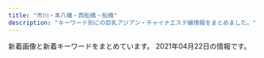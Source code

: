 ```yaml
---
title: "市川・本八幡・西船橋・船橋"
description: "キーワード別にの巨乳アジアン・チャイナエステ嬢情報をまとめました。"
---
```


新着画像と新着キーワードをまとめています。
2021年04月22日の情報です。

<DmmAffiliateIns />
<KeywordTable
  shops={
    [
    {
        "img_links": [
            "http://es-cupid.work/_src/54279149/wechatimg234.jpg",
            "http://es-cupid.work/_src/54101949/slider5_20201209160139125.jpg",
            "http://es-cupid.work/_src/54101954/navinavi_01.png",
            "http://es-cupid.work/_src/55472725/wechatimg43.jpg",
            "http://es-cupid.work/_src/54957838/wechatimg732957181c4fa97f74877efb3924bde9.jpg",
            "http://es-cupid.work/_src/54102203/wechatimg86_20210310150723367.jpg",
            "http://es-cupid.work/_src/54102173/wechatimg87_20210310150723406.jpg",
            "http://es-cupid.work/_src/54279148/wechatimg234.jpg",
            "http://es-cupid.work/_src/55442622/wechatimg1228.jpg",
            "http://es-cupid.work/_src/54101909/_k3_4082.jpg",
            "http://es-cupid.work/_src/54101911/wechatimg198_20190126093224863.jpg",
            "http://es-cupid.work/_src/54101964/slider3_20201209160139119.jpg",
            "http://es-cupid.work/_src/54101968/wechatimg86_20210310150723367.jpg",
            "http://es-cupid.work/_src/54957902/wechatimg732957181c4fa97f74877efb3924bde9.jpg",
            "http://es-cupid.work/_src/55442608/wechatimg1228.jpg",
            "http://es-cupid.work/_src/54102042/baby.png",
            "http://es-cupid.work/_src/55472724/wechatimg43.jpg",
            "http://es-cupid.work/_src/54101963/slider2_20201209160139115.jpg",
            "http://es-cupid.work/_src/54101956/navinavi_02.png",
            "http://es-cupid.work/_src/54101958/cam.jpg",
            "http://es-cupid.work/_src/54101959/cam.jpg",
            "http://es-cupid.work/_src/54102172/wechatimg87_20210310150723406.jpg",
            "http://es-cupid.work/_src/54101965/slider1_20201209160139057.jpg"
        ],
        "url": "http://es-cupid.work/",
        "keywords": {},
        "station": "JR\u897f\u8239\u6a4b\u99c5\u5357\u53e3",
        "name": "\u304a\u5e30\u308ababy"
    },
    {
        "url": "http://stylelife.work/",
        "station": "JR\u897f\u8239\u6a4b\u99c5\u5317\u53e3",
        "name": "\u3055\u304f\u3089",
        "img_links": [
            "http://stylelife.work/Uploads/user/5ebf50cc42240.jpg",
            "http://stylelife.work/Public/Wap/picture/m-tel.png",
            "http://stylelife.work/ueditor/php/upload/image/20180712/1531374173659035.png",
            "http://stylelife.work/Uploads/user/60374c0661343.jpg",
            "http://stylelife.work/Uploads/user/6074fcd675258.jpg",
            "http://stylelife.work/Uploads/user/5ebfa12d5429d.jpg",
            "http://stylelife.work/Uploads/user/5de74b9acbf92.jpg",
            "http://stylelife.work/Uploads/user/5e79901ca108f.jpg",
            "http://stylelife.work/Uploads/user/5de74b74a4faa.jpg",
            "http://stylelife.work/Uploads/user/60374b6e9f505.jpg",
            "http://stylelife.work/Public/Wap/picture/staff-pc.png",
            "http://stylelife.work/Uploads/user/5e1d3400053fa.jpg",
            "http://stylelife.work/Uploads/user/5ebf4ff2905f1.jpg",
            "http://stylelife.work/Uploads/user/5deb614369ccd.jpg",
            "http://stylelife.work/Public/Wap/picture/m-foot.png",
            "http://stylelife.work/Uploads/user/5e1d330613089.jpg",
            "http://stylelife.work/Uploads/user/5e4101be77e18.jpg",
            "http://stylelife.work/Uploads/user/6074fc8ca00cd.jpg",
            "http://stylelife.work/Public/Wap/picture/sp-staff-list.png",
            "http://stylelife.work/ueditor/php/upload/image/20180712/1531373827278035.png",
            "http://stylelife.work/Uploads/user/5dfc857c95e57.jpg",
            "http://stylelife.work/Public/Wap/picture/sp-line.png",
            "http://stylelife.work/Uploads/user/5de74b09394d7.jpg",
            "http://stylelife.work/Uploads/user/6074fd15194a0.jpg",
            "http://stylelife.work/Uploads/user/5f3cd192667f4.jpg",
            "http://stylelife.work/ueditor/php/upload/image/20180712/1531367078235696.png",
            "http://stylelife.work/Uploads/user/60374ca1c2ba1.jpg",
            "http://stylelife.work/Uploads/user/5eb35a13a1df3.jpg",
            "http://stylelife.work/Uploads/user/6074fcb772404.jpg",
            "http://stylelife.work/Uploads/user/5e68a1524c2d2.jpg",
            "http://stylelife.work/Uploads/user/60374cd308bf7.jpg",
            "http://stylelife.work/Uploads/user/5ef9a9fd8cd20.jpg"
        ],
        "keywords": {
            "\u80f8": 1,
            "F": 1,
            "D": 2
        }
    },
    {
        "keywords": {
            "85": 2,
            "86": 4,
            "87": 6,
            "C": 19,
            "D": 6
        },
        "img_links": [
            "http://www.rainbow-relax.xyz/img/ttl_news.png",
            "http://www.rainbow-relax.xyz/files/005.jpg",
            "http://www.rainbow-relax.xyz/files/006-02.jpg",
            "http://www.rainbow-relax.xyz/img/btn_side_mobile.jpg",
            "http://www.rainbow-relax.xyz/files/002-02.jpg",
            "http://www.rainbow-relax.xyz/img/ttl_info.png",
            "http://www.rainbow-relax.xyz/img/pickup.jpg",
            "http://www.rainbow-relax.xyz/files/001.jpg",
            "http://www.rainbow-relax.xyz/files/003.jpg",
            "http://www.rainbow-relax.xyz/files/006.jpg",
            "http://www.rainbow-relax.xyz/files/005-02.jpg",
            "http://www.rainbow-relax.xyz/files/001-02.jpg",
            "http://www.rainbow-relax.xyz/files/002.jpg",
            "http://www.rainbow-relax.xyz/img/tel.png",
            "http://www.rainbow-relax.xyz/images/slider/1.jpg",
            "http://www.rainbow-relax.xyz/images/slider/3.jpg",
            "http://www.rainbow-relax.xyz/images/slider/2.jpg",
            "http://www.rainbow-relax.xyz/files/004.jpg",
            "http://www.rainbow-relax.xyz/img/goback.jpg",
            "http://www.rainbow-relax.xyz/files/003-02.jpg",
            "http://www.rainbow-relax.xyz/files/004-02.jpg"
        ],
        "url": "http://www.rainbow-relax.xyz/",
        "name": "Rainbow\uff5e\u30ec\u30a4\u30f3\u30dc\u30fc\uff5e",
        "station": "JR\u8239\u6a4b\u99c5\u5317\u53e3"
    },
    {
        "station": "JR\u8239\u6a4b\u99c5\u5317\u53e3",
        "keywords": {
            "C": 1,
            "E": 1,
            "88": 3,
            "87": 1,
            "D": 4,
            "90": 1,
            "86": 1
        },
        "img_links": [
            "http://pinklady-esthe.net/img/top.jpg",
            "http://pinklady-esthe.net/img/no.png",
            "http://pinklady-esthe.net/img/stt3.jpg",
            "http://pinklady-esthe.net/img/t6.jpg",
            "http://pinklady-esthe.net/img/r1.jpg",
            "http://pinklady-esthe.net/img/sm.jpg",
            "http://pinklady-esthe.net/img/t1.jpg",
            "http://pinklady-esthe.net/img/t3.jpg",
            "http://pinklady-esthe.net/img/st6.jpg",
            "http://pinklady-esthe.net/img/st3.jpg",
            "http://pinklady-esthe.net/img/st1.jpg",
            "http://pinklady-esthe.net/img/st2.jpg",
            "http://pinklady-esthe.net/img/st5.jpg",
            "http://pinklady-esthe.net/img/st4.jpg",
            "http://pinklady-esthe.net/img/f1.jpg",
            "http://pinklady-esthe.net/img/r3.jpg",
            "http://pinklady-esthe.net/img/t4.jpg",
            "http://pinklady-esthe.net/img/noo.png",
            "http://pinklady-esthe.net/img/stt1.jpg",
            "http://pinklady-esthe.net/img/r4.jpg",
            "http://pinklady-esthe.net/img/t2.jpg",
            "http://pinklady-esthe.net/img/t5.jpg",
            "http://pinklady-esthe.net/img/r2.jpg"
        ],
        "name": "V\u611bP",
        "url": "http://pinklady-esthe.net/"
    },
    {
        "url": "https://crea.iest.info/",
        "keywords": {
            "E": 7,
            "87": 7,
            "88": 14,
            "D": 14,
            "F": 14,
            "83": 7,
            "C": 20,
            "85": 7,
            "86": 7
        },
        "img_links": [
            "https://crea.iest.info/photos/sites/47/2021/03/2021032501541398.jpg",
            "https://crea.iest.info/photos/sites/47/2021/03/2021032501542567.jpg",
            "https://crea.iest.info/images/tit-pick.png",
            "https://crea.iest.info/images/tite-staff.png",
            "https://crea.iest.info/images/mobile.png",
            "https://crea.iest.info/photos/sites/47/2021/03/2021032501542221.jpg",
            "https://crea.iest.info/images/top.png",
            "https://crea.iest.info/images/tit-new.png",
            "https://crea.iest.info/photos/sites/47/2021/03/2021032501541522.jpg",
            "https://crea.iest.info/images/tit-gat.png",
            "https://crea.iest.info/photos/sites/47/2021/03/2021032501541775.jpg",
            "https://crea.iest.info/images/tit-infor.png",
            "https://crea.iest.info/images/line.png",
            "https://crea.iest.info/photos/sites/47/2021/03/2021032501542035.jpg",
            "https://crea.iest.info/images/infor.png"
        ],
        "station": "\u897f\u8239\u6a4b\u99c5",
        "name": "CREA\uff5e\u30af\u30ec\u30a2\uff5e"
    },
    {
        "keywords": {},
        "img_links": [
            "http://yelaixang.sweet-relaxation.com/img/cast/miya-02.jpg",
            "http://yelaixang.sweet-relaxation.com/img/slick/sl-6.jpg",
            "http://yelaixang.sweet-relaxation.com/img/interior/uc.jpg",
            "http://yelaixang.sweet-relaxation.com/img/cast/nina-01.jpg",
            "http://yelaixang.sweet-relaxation.com/img/cast/miya-01.jpg",
            "http://yelaixang.sweet-relaxation.com/img/cast/nina-02.jpg",
            "http://yelaixang.sweet-relaxation.com/img/slick/sl-3.jpg",
            "http://yelaixang.sweet-relaxation.com/img/cast/key-02.jpg",
            "http://yelaixang.sweet-relaxation.com/img/slick/sl-4.jpg",
            "http://yelaixang.sweet-relaxation.com/img/slick/sl-5.jpg",
            "http://yelaixang.sweet-relaxation.com/img/cast/miya-03.jpg",
            "http://yelaixang.sweet-relaxation.com/img/cast/nana-01.jpg",
            "http://yelaixang.sweet-relaxation.com/img/slick/sl-7.jpg",
            "http://yelaixang.sweet-relaxation.com/img/slick/sl-2.jpg",
            "http://yelaixang.sweet-relaxation.com/img/cast/key-03.jpg",
            "http://yelaixang.sweet-relaxation.com/img/slick/sl-1.jpg",
            "http://yelaixang.sweet-relaxation.com/img/cast/nina-03.jpg",
            "http://yelaixang.sweet-relaxation.com/img/cast/key-01.jpg",
            "http://yelaixang.sweet-relaxation.com/img/cast/nana-02.jpg",
            "http://yelaixang.sweet-relaxation.com/img/cast/nana-03.jpg"
        ],
        "name": "\u591c\u6765\u9999\uff5eYe Lai Xang\uff5e",
        "station": "JR\u672c\u516b\u5e61\u99c5\u5357\u53e3",
        "url": "http://yelaixang.sweet-relaxation.com/"
    },
    {
        "img_links": [],
        "keywords": {},
        "name": "COCO",
        "url": "https://co.aoaoeo.com/",
        "station": "\u8239\u6a4b\u99c5\u5317\u53e3"
    },
    {
        "img_links": [
            "http://t-rakuen.work/images/head.jpg",
            "http://t-rakuen.work/staff/koko.jpg",
            "http://t-rakuen.work/staff/mika.jpg",
            "http://t-rakuen.work/staff/natumi.jpg",
            "http://t-rakuen.work/staff/rika.jpg",
            "http://t-rakuen.work/images/news.png",
            "http://t-rakuen.work/staff/hana.jpg",
            "http://t-rakuen.work/images/interior_t.jpg",
            "http://t-rakuen.work/images/sys3.jpg",
            "http://t-rakuen.work/img/koko1.jpg",
            "http://t-rakuen.work/img/rina1.jpg",
            "http://t-rakuen.work/images/news_t.jpg",
            "http://t-rakuen.work/images/staff_t.jpg",
            "http://t-rakuen.work/images/b1.jpg",
            "http://t-rakuen.work/images/int2.png",
            "http://t-rakuen.work/images/sys4.jpg",
            "http://t-rakuen.work/images/int1.png",
            "http://t-rakuen.work/images/rec2.jpg",
            "http://t-rakuen.work/img/rika1.jpg",
            "http://t-rakuen.work/img/natumi1.jpg",
            "http://t-rakuen.work/images/sys2.jpg",
            "http://t-rakuen.work/images/rec1.jpg",
            "http://t-rakuen.work/img/hana1.jpg",
            "http://t-rakuen.work/images/b2.jpg",
            "http://t-rakuen.work/staff/rina.jpg",
            "http://t-rakuen.work/img/mika1.jpg"
        ],
        "url": "http://t-rakuen.work/",
        "station": "JR\u897f\u8239\u6a4b\u99c5\u5357\u53e3",
        "name": "\u53f0\u5317\u697d\u5712",
        "keywords": {}
    },
    {
        "img_links": [],
        "url": "http://sminfvnda.xyz/",
        "station": "\u4eac\u6210\u8239\u6a4b\u99c5",
        "keywords": {},
        "name": "\u8309\u8389\u82b1"
    },
    {
        "keywords": {
            "86": 2,
            "87": 4,
            "D": 6
        },
        "station": "JR\u897f\u8239\u6a4b\u99c5\u5357\u53e3",
        "url": "http://www.nekomusume.relax-hp.com/",
        "img_links": [
            "http://www.nekomusume.relax-hp.com/img/nav-005.png",
            "http://www.nekomusume.relax-hp.com/img/tel.png",
            "http://www.nekomusume.relax-hp.com/img/nav-001.png",
            "http://www.nekomusume.relax-hp.com/files/006.jpg",
            "http://www.nekomusume.relax-hp.com/img/top01.png",
            "http://www.nekomusume.relax-hp.com/img/nav-006.png",
            "http://www.nekomusume.relax-hp.com/files/011.jpg",
            "http://www.nekomusume.relax-hp.com/img/stt.jpg",
            "http://www.nekomusume.relax-hp.com/files/009.jpg",
            "http://www.nekomusume.relax-hp.com/files/001.jpg",
            "http://www.nekomusume.relax-hp.com/img/stb.jpg",
            "http://www.nekomusume.relax-hp.com/img/nav-003.png",
            "http://www.nekomusume.relax-hp.com/img/nav-004.png",
            "http://www.nekomusume.relax-hp.com/files/008.jpg",
            "http://www.nekomusume.relax-hp.com/files/007.jpg",
            "http://www.nekomusume.relax-hp.com/img/nav-002.png"
        ],
        "name": "\u732b\u5a18"
    },
    {
        "name": "\u30b7\u30e3\u30f3\u30d0\u30e9",
        "url": "http://shamballa.est888.com/",
        "station": "JR\u8239\u6a4b\u99c5\u5317\u53e3",
        "img_links": [
            "http://shamballa.est888.com/css/staff/naiyo02.jpg",
            "http://shamballa.est888.com/css/nav/nav-002.png",
            "http://shamballa.est888.com/css/nav/nav-006.png",
            "http://shamballa.est888.com/css/top04-left.jpg",
            "http://shamballa.est888.com/css/top04-right.jpg",
            "http://shamballa.est888.com/css/top01.jpg",
            "http://shamballa.est888.com/css/staff/staff-02-a.jpg",
            "http://shamballa.est888.com/css/staff/staff-01-a.jpg",
            "http://shamballa.est888.com/css/staff/staff-03-a.jpg",
            "http://shamballa.est888.com/css/c-001.jpg",
            "http://shamballa.est888.com/css/nav/nav-005.png",
            "http://shamballa.est888.com/css/nav/nav-004.png",
            "http://shamballa.est888.com/css/tel.png",
            "http://shamballa.est888.com/css/nav/nav-001.png",
            "http://shamballa.est888.com/css/staff/naiyo01.jpg",
            "http://shamballa.est888.com/css/top03.jpg",
            "http://shamballa.est888.com/css/recurit.jpg",
            "http://shamballa.est888.com/css/nav/nav-003.png"
        ],
        "keywords": {
            "C": 1,
            "D": 1
        }
    },
    {
        "keywords": {
            "C": 16
        },
        "name": "NEW \u82b1\u30ce\u97f3",
        "url": "http://hanaoto.pw/",
        "img_links": [
            "http://hanaoto.pw/images/la.jpg",
            "http://hanaoto.pw/images/tel.png",
            "http://hanaoto.pw/images/flash.jpg",
            "http://hanaoto.pw/images/hh1.jpg",
            "http://hanaoto.pw/images/sptel.png",
            "http://hanaoto.pw/images/mobile.png",
            "http://hanaoto.pw/images/maga1.jpg",
            "http://hanaoto.pw/images/g2.jpg",
            "http://hanaoto.pw/images/nana1.jpg",
            "http://hanaoto.pw/images/flash4.jpg",
            "http://hanaoto.pw/images/maga.jpg",
            "http://hanaoto.pw/images/g6.jpg",
            "http://hanaoto.pw/images/am1.jpg",
            "http://hanaoto.pw/images/ami1.jpg",
            "http://hanaoto.pw/images/flash3.jpg",
            "http://hanaoto.pw/images/flash5.jpg",
            "http://hanaoto.pw/images/a02.jpg",
            "http://hanaoto.pw/images/aa1.jpg"
        ],
        "station": "JR\u897f\u8239\u6a4b\u99c5\u5357\u53e3"
    },
    {
        "keywords": {
            "D": 3,
            "92": 4,
            "91": 1,
            "90": 2,
            "89": 1,
            "E": 4,
            "F": 1,
            "88": 1
        },
        "img_links": [
            "http://happy.relaxnabi.com/css/nav/nav-002.png",
            "http://happy.relaxnabi.com/css/staff/staff-05.jpg",
            "http://happy.relaxnabi.com/css/top0001.png",
            "http://happy.relaxnabi.com/css/staff/staff-002-a.jpg",
            "http://happy.relaxnabi.com/css/staff/staff0017-a.jpg",
            "http://happy.relaxnabi.com/css/top-003.png",
            "http://happy.relaxnabi.com/css/staff/staff000008.jpg",
            "http://happy.relaxnabi.com/css/nav/nav-005.png",
            "http://happy.relaxnabi.com/css/nav/nav-001.png",
            "http://happy.relaxnabi.com/css/staff/staff-04.jpg",
            "http://happy.relaxnabi.com/css/nav/nav-003.png",
            "http://happy.relaxnabi.com/css/staff/staff-03-a.jpg",
            "http://happy.relaxnabi.com/css/staff/staff-04-a.jpg",
            "http://happy.relaxnabi.com/css/staff/staff-007-a.jpg",
            "http://happy.relaxnabi.com/css/staff/staff000008-a.jpg",
            "http://happy.relaxnabi.com/css/nav/nav-004.png",
            "http://happy.relaxnabi.com/css/staff/staff-002.jpg",
            "http://happy.relaxnabi.com/css/staff/staff-10-a.jpg",
            "http://happy.relaxnabi.com/css/staff/staff0001.jpg",
            "http://happy.relaxnabi.com/css/staff/staff-03.jpg",
            "http://happy.relaxnabi.com/css/tel01.png",
            "http://happy.relaxnabi.com/css/nav/nav-006.png",
            "http://happy.relaxnabi.com/css/staff/staff-05-a.jpg",
            "http://happy.relaxnabi.com/css/staff/staff0001-a.jpg",
            "http://happy.relaxnabi.com/css/staff/staff0017.jpg",
            "http://happy.relaxnabi.com/css/staff/staff-007.jpg",
            "http://happy.relaxnabi.com/css/staff/staff-10.jpg"
        ],
        "station": "JR\u8239\u6a4b\u99c5\u5317\u53e3",
        "name": "\u30de\u30fc\u30e1\u30a4\u30c9",
        "url": "http://happy.relaxnabi.com/"
    },
    {
        "name": "\u6975\u4e0a\u7f8e\u4eba",
        "img_links": [
            "http://www.gokujobijin.iesjp.com/files/006-02.jpg",
            "http://www.gokujobijin.iesjp.com/images/nav-004.png",
            "http://www.gokujobijin.iesjp.com/images/top003.png",
            "http://www.gokujobijin.iesjp.com/images/osusume01.png",
            "http://www.gokujobijin.iesjp.com/images/nav-006.png",
            "http://www.gokujobijin.iesjp.com/files/005-02.jpg",
            "http://www.gokujobijin.iesjp.com/files/002.jpg",
            "http://www.gokujobijin.iesjp.com/images/nav-005.png",
            "http://www.gokujobijin.iesjp.com/files/001.jpg",
            "http://www.gokujobijin.iesjp.com/images/tel.png",
            "http://www.gokujobijin.iesjp.com/images/top01.png",
            "http://www.gokujobijin.iesjp.com/images/s1.jpg",
            "http://www.gokujobijin.iesjp.com/files/004.jpg",
            "http://www.gokujobijin.iesjp.com/files/007.jpg",
            "http://www.gokujobijin.iesjp.com/images/nav-003.png",
            "http://www.gokujobijin.iesjp.com/images/nav-001.png",
            "http://www.gokujobijin.iesjp.com/files/002-02.jpg",
            "http://www.gokujobijin.iesjp.com/files/005.jpg",
            "http://www.gokujobijin.iesjp.com/images/nav-002.png",
            "http://www.gokujobijin.iesjp.com/files/001-02.jpg",
            "http://www.gokujobijin.iesjp.com/files/007-02.jpg",
            "http://www.gokujobijin.iesjp.com/images/top02-left.png",
            "http://www.gokujobijin.iesjp.com/files/004-02.jpg",
            "http://www.gokujobijin.iesjp.com/files/006.jpg"
        ],
        "station": "JR\u8239\u6a4b\u99c5\u5317\u53e3",
        "url": "http://www.gokujobijin.iesjp.com/",
        "keywords": {
            "87": 5,
            "D": 6,
            "86": 1
        }
    },
    {
        "station": "JR\u672c\u516b\u5e61\u99c5\u5317\u53e3",
        "keywords": {
            "87": 5,
            "C": 1,
            "D": 6,
            "86": 2
        },
        "img_links": [
            "http://www.club.relaxjp.info/files/009-02.jpg",
            "http://www.club.relaxjp.info/images/b1.jpg",
            "http://www.club.relaxjp.info/images/ta.jpg",
            "http://www.club.relaxjp.info/files/006-02.jpg",
            "http://www.club.relaxjp.info/images/sys2.png",
            "http://www.club.relaxjp.info/images/int1.png",
            "http://www.club.relaxjp.info/images/sys3.png",
            "http://www.club.relaxjp.info/files/007-02.jpg",
            "http://www.club.relaxjp.info/images/head.jpg",
            "http://www.club.relaxjp.info/files/013.jpg",
            "http://www.club.relaxjp.info/files/007.jpg",
            "http://www.club.relaxjp.info/files/014-02.jpg",
            "http://www.club.relaxjp.info/files/004.jpg",
            "http://www.club.relaxjp.info/files/015.jpg",
            "http://www.club.relaxjp.info/files/013-02.jpg",
            "http://www.club.relaxjp.info/images/link_t.png",
            "http://www.club.relaxjp.info/images/sys1.png",
            "http://www.club.relaxjp.info/files/004-02.jpg",
            "http://www.club.relaxjp.info/images/int2.png",
            "http://www.club.relaxjp.info/files/009.jpg",
            "http://www.club.relaxjp.info/images/rec1.png",
            "http://www.club.relaxjp.info/images/line.png",
            "http://www.club.relaxjp.info/files/015-02.jpg",
            "http://www.club.relaxjp.info/files/014.jpg",
            "http://www.club.relaxjp.info/images/b2.jpg",
            "http://www.club.relaxjp.info/images/interior_t.png",
            "http://www.club.relaxjp.info/images/mobile.jpg",
            "http://www.club.relaxjp.info/images/staff_t.png",
            "http://www.club.relaxjp.info/images/rec2.png",
            "http://www.club.relaxjp.info/files/006.jpg"
        ],
        "url": "http://www.club.relaxjp.info/",
        "name": "\u30d5\u30a7\u30a2\u30ea\u30fc"
    },
    {
        "url": "http://est-healing.com/",
        "img_links": [
            "http://est-healing.com/media/sites/7/elementor/thumbs/5-p62wagyi9lafunaa6klw49nusrruohswxug0hemh7k.jpg",
            "http://est-healing.com/media/sites/7/elementor/thumbs/3-p62w8yfua46jrjhmmkm3pd6ffs6f3gto67u5bn6jeg.jpg",
            "http://est-healing.com/media/sites/7/elementor/thumbs/1-p62w7jok1292cljcuyo8ypzjcz4ljt85z8lxep9sqg.jpg",
            "http://est-healing.com/media/sites/7/2021/01/flash2-1.jpg",
            "http://est-healing.com/media/sites/7/2021/01/top-1.jpg",
            "http://est-healing.com/media/sites/7/elementor/thumbs/2-p62w868ol33y38ml78famkalm81eojpq2c9kxcccl4.jpg",
            "http://est-healing.com/media/sites/7/elementor/thumbs/5-p62wagyhai96gxafs86gpzf5w4pphwu3ppob5oxpdk.jpg",
            "http://est-healing.com/media/sites/7/elementor/thumbs/2-p62w868pk657gymflkuq0ujaiv3jv4ojah1a9214f4.jpg",
            "http://est-healing.com/media/sites/7/elementor/thumbs/4-p62w9rku5zafrgbawf7jcntpuq6sq31cm82777zc1k.jpg",
            "http://est-healing.com/media/sites/7/elementor/thumbs/1-4-p1cir3b8x2mtzwbn6v8zjqoub98mlatb2sftn9xcio.jpg",
            "http://est-healing.com/media/sites/7/elementor/thumbs/2-3-p1cirfj5dx3k6ttw7ij4y5lu19kedd5tggx4vvf89s.jpg",
            "http://est-healing.com/media/sites/7/elementor/thumbs/3-p62w8yfv977t59hh0x1j3nf4cf8ka1shecluncvb8g.jpg",
            "http://est-healing.com/media/sites/7/elementor/thumbs/4-p62w9rkv52bp56b5armyqy2erd8xwo05uctwixo3vk.jpg",
            "http://est-healing.com/media/sites/7/elementor/thumbs/1-p62w7jol05abqbj79b3od0889m6qqe6z7ddmqeykkg.jpg",
            "http://est-healing.com/media/sites/7/2021/01/flash.jpg",
            "http://est-healing.com/media/sites/7/2021/01/r2-1.jpg",
            "http://est-healing.com/media/sites/7/2021/01/r1-1.jpg",
            "http://est-healing.com/media/sites/7/elementor/thumbs/3-1-p1cirrr1urkadrc585tackitr9w65fibu5eg4gx40w.jpg"
        ],
        "keywords": {},
        "name": "\u5236\u670d\u306e\u8a98\u60d1",
        "station": "JR\u672c\u516b\u5e61\u99c5\u5317\u53e3"
    },
    {
        "keywords": {
            "C": 32,
            "D": 164,
            "F": 40,
            "86": 42,
            "G": 40,
            "88": 40,
            "90": 2,
            "85": 78,
            "87": 40,
            "E": 6,
            "83": 40
        },
        "img_links": [
            "https://miyabi.jpn.vin/photos/sites/21/2021/02/2021022309071786.jpg",
            "https://miyabi.jpn.vin/photos/sites/21/2021/01/202101260800351.jpg",
            "https://miyabi.jpn.vin/photos/sites/21/2021/02/2021020102295578.jpg",
            "https://miyabi.jpn.vin/images/side_line.jpg",
            "https://miyabi.jpn.vin/images/top.png",
            "https://miyabi.jpn.vin/images/btn_side07.png",
            "https://miyabi.jpn.vin/images/btn_side06.png",
            "https://miyabi.jpn.vin/photos/sites/21/2021/01/2021012608003796.jpg",
            "https://miyabi.jpn.vin/photos/sites/21/2021/02/2021022407013072.jpg",
            "https://miyabi.jpn.vin/photos/sites/21/2021/02/2021022309071886.jpg",
            "https://miyabi.jpn.vin/images/sp_top.png",
            "https://miyabi.jpn.vin/photos/sites/21/2021/01/2021012608004010.jpg",
            "https://miyabi.jpn.vin/images/btn_side05.png",
            "https://miyabi.jpn.vin/images/top_slider03.jpg",
            "https://miyabi.jpn.vin/images/btn_side04.png",
            "https://miyabi.jpn.vin/images/btn_side02.png",
            "https://miyabi.jpn.vin/photos/sites/21/2021/03/2021030803542569.jpg",
            "https://miyabi.jpn.vin/photos/sites/21/2021/01/2021012608003883.jpg",
            "https://miyabi.jpn.vin/images/btn_side01.png",
            "https://miyabi.jpn.vin/photos/sites/21/2021/03/2021030704352988.jpg",
            "https://miyabi.jpn.vin/images/btn_side03.png",
            "https://miyabi.jpn.vin/photos/sites/21/2021/03/2021032404492465.jpg",
            "https://miyabi.jpn.vin/photos/sites/21/2021/01/2021012608003647.jpg",
            "https://miyabi.jpn.vin/photos/sites/21/2021/03/2021031206521676.jpg"
        ],
        "url": "https://miyabi.jpn.vin",
        "name": "\u96c5\u7f8e\uff5eMIYABI",
        "station": "JR\u897f\u8239\u6a4b\u99c5"
    },
    {
        "url": "http://aroma-esthe.info/",
        "img_links": [
            "http://aroma-esthe.info/images/r1.jpg",
            "http://aroma-esthe.info/images/slider-img003.jpg",
            "http://aroma-esthe.info/images/m1.jpg",
            "http://aroma-esthe.info/images/m4.jpg",
            "http://aroma-esthe.info/images/b-tel.png",
            "http://aroma-esthe.info/images/r2.jpg",
            "http://aroma-esthe.info/images/r4.jpg",
            "http://aroma-esthe.info/images/tit-sub2.jpg",
            "http://aroma-esthe.info/images/b-online.png",
            "http://aroma-esthe.info/images/tit-sub4.jpg",
            "http://aroma-esthe.info/images/tit-sub6.jpg",
            "http://aroma-esthe.info/images/slider-img001.jpg",
            "http://aroma-esthe.info/images/qr.jpg",
            "http://aroma-esthe.info/images/cg05.jpg",
            "http://aroma-esthe.info/images/cg03.jpg",
            "http://aroma-esthe.info/images/tit-sub1.jpg",
            "http://aroma-esthe.info/images/slider-img002.jpg",
            "http://aroma-esthe.info/images/cg01.jpg",
            "http://aroma-esthe.info/images/r3.jpg",
            "http://aroma-esthe.info/link/menlog.jpg",
            "http://aroma-esthe.info/images/cg02.jpg",
            "http://aroma-esthe.info/images/kan.jpg",
            "http://aroma-esthe.info/images/m3.jpg",
            "http://aroma-esthe.info/images/tit-sub3.jpg",
            "http://aroma-esthe.info/images/tit-sub5.jpg",
            "http://aroma-esthe.info/images/m2.jpg"
        ],
        "name": "Happy Bell",
        "keywords": {
            "D": 6,
            "86": 8
        },
        "station": "\u4eac\u6210\u516b\u5e61\u99c5\u5317\u53e3"
    },
    {
        "url": "http://www.sexy.relaxjp.info/",
        "img_links": [
            "http://www.sexy.relaxjp.info/files/036.jpg",
            "http://www.sexy.relaxjp.info/files/036-03.jpg",
            "http://www.sexy.relaxjp.info/images/m-top003.jpg",
            "http://www.sexy.relaxjp.info/files/035.jpg",
            "http://www.sexy.relaxjp.info/files/023.jpg",
            "http://www.sexy.relaxjp.info/files/037.jpg",
            "http://www.sexy.relaxjp.info/files/023-03.jpg",
            "http://www.sexy.relaxjp.info/files/002.jpg",
            "http://www.sexy.relaxjp.info/images/m-top009.jpg",
            "http://www.sexy.relaxjp.info/images/call.png",
            "http://www.sexy.relaxjp.info/files/030.jpg",
            "http://www.sexy.relaxjp.info/files/011-03.jpg",
            "http://www.sexy.relaxjp.info/files/024.jpg",
            "http://www.sexy.relaxjp.info/images/m-head01.jpg",
            "http://www.sexy.relaxjp.info/files/033-02.jpg",
            "http://www.sexy.relaxjp.info/files/034-03.jpg",
            "http://www.sexy.relaxjp.info/files/011-02.jpg",
            "http://www.sexy.relaxjp.info/files/036-02.jpg",
            "http://www.sexy.relaxjp.info/files/030-03.jpg",
            "http://www.sexy.relaxjp.info/images/m-top010.jpg",
            "http://www.sexy.relaxjp.info/files/002-02.jpg",
            "http://www.sexy.relaxjp.info/files/037-02.jpg",
            "http://www.sexy.relaxjp.info/files/037-03.jpg",
            "http://www.sexy.relaxjp.info/files/011.jpg",
            "http://www.sexy.relaxjp.info/files/030-02.jpg",
            "http://www.sexy.relaxjp.info/files/023-02.jpg",
            "http://www.sexy.relaxjp.info/files/034.jpg",
            "http://www.sexy.relaxjp.info/files/033.jpg",
            "http://www.sexy.relaxjp.info/files/002-03.jpg",
            "http://www.sexy.relaxjp.info/files/024-02.jpg",
            "http://www.sexy.relaxjp.info/files/033-03.jpg",
            "http://www.sexy.relaxjp.info/files/003.jpg",
            "http://www.sexy.relaxjp.info/files/003-03.jpg",
            "http://www.sexy.relaxjp.info/files/003-02.jpg",
            "http://www.sexy.relaxjp.info/files/035-03.jpg",
            "http://www.sexy.relaxjp.info/images/foot01.jpg",
            "http://www.sexy.relaxjp.info/files/035-02.jpg",
            "http://www.sexy.relaxjp.info/images/m-top004.jpg",
            "http://www.sexy.relaxjp.info/files/024-03.jpg",
            "http://www.sexy.relaxjp.info/files/034-02.jpg"
        ],
        "name": "Sexy Love \uff5e\u30bb\u30af\u30b7\u30fc\u30e9\u30d6\uff5e",
        "station": "JR\u8239\u6a4b\u99c5\u5317\u53e3",
        "keywords": {
            "86": 6,
            "87": 14,
            "C": 4,
            "89": 2,
            "E": 2,
            "\u30bb\u30af\u30b7\u30fc": 36,
            "D": 16
        }
    },
    {
        "keywords": {
            "D": 2,
            "85": 2,
            "E": 2
        },
        "name": "Royal \uff5e\u30ed\u30fc\u30e4\u30eb\uff5e",
        "url": "http://royal.rankuens.com/",
        "station": "JR\u897f\u8239\u6a4b\u99c5\u5357\u53e3",
        "img_links": [
            "http://royal.rankuens.com/css/nav/nav-006.jpg",
            "http://royal.rankuens.com/css/staff/staff01-a.jpg",
            "http://royal.rankuens.com/css/staff/staff02-a.jpg",
            "http://royal.rankuens.com/css/staff/staff02.jpg",
            "http://royal.rankuens.com/css/nav/nav-005.jpg",
            "http://royal.rankuens.com/css/m-top03.jpg",
            "http://royal.rankuens.com/css/m-head01.jpg",
            "http://royal.rankuens.com/css/m-top02.jpg",
            "http://royal.rankuens.com/css/001.jpg",
            "http://royal.rankuens.com/css/staff/staff03-a.jpg",
            "http://royal.rankuens.com/css/staff/staff04-a.jpg",
            "http://royal.rankuens.com/css/m-top05.jpg",
            "http://royal.rankuens.com/css/nav/nav-003.jpg",
            "http://royal.rankuens.com/css/nav/nav-002.jpg",
            "http://royal.rankuens.com/css/nav/nav-001.jpg",
            "http://royal.rankuens.com/css/nav/nav-004.jpg",
            "http://royal.rankuens.com/css/staff/staff04.jpg",
            "http://royal.rankuens.com/css/staff/staff01.jpg",
            "http://royal.rankuens.com/images/call.png",
            "http://royal.rankuens.com/css/m-top04.jpg",
            "http://royal.rankuens.com/css/staff/staff03.jpg"
        ]
    },
    {
        "keywords": {},
        "name": "\u6708\u306e\u604b",
        "station": "JR\u8239\u6a4b\u99c5",
        "url": "http://hi-msg.com/moonlove/",
        "img_links": [
            "http://hi-msg.com/moonlove/img/fla-1.jpg",
            "http://hi-msg.com/moonlove/img/fla-2.jpg",
            "http://hi-msg.com/moonlove/img/botton.png",
            "http://hi-msg.com/moonlove/img/head.png",
            "http://hi-msg.com/moonlove/img/p-10.jpg",
            "http://hi-msg.com/moonlove/img/p-3.jpg",
            "http://hi-msg.com/moonlove/img/staff-list.png",
            "http://hi-msg.com/moonlove/img/p-2.jpg"
        ]
    },
    {
        "name": "Pink Love",
        "url": "http://www.yumegokoro.esjp.info/",
        "station": "JR\u8239\u6a4b\u99c5\u5317\u53e3",
        "img_links": [
            "http://www.yumegokoro.esjp.info/files/004-03.jpg",
            "http://www.yumegokoro.esjp.info/images/barLink.png",
            "http://www.yumegokoro.esjp.info/images/time.png",
            "http://www.yumegokoro.esjp.info/files/024-03.jpg",
            "http://www.yumegokoro.esjp.info/images/concept.png",
            "http://www.yumegokoro.esjp.info/images/barRecruit.png",
            "http://www.yumegokoro.esjp.info/files/023-03.jpg",
            "http://www.yumegokoro.esjp.info/files/002-02.jpg",
            "http://www.yumegokoro.esjp.info/files/004-02.jpg",
            "http://www.yumegokoro.esjp.info/files/019.jpg",
            "http://www.yumegokoro.esjp.info/images/barProfile.png",
            "http://www.yumegokoro.esjp.info/images/barAccess.png",
            "http://www.yumegokoro.esjp.info/images/header.png",
            "http://www.yumegokoro.esjp.info/files/023.jpg",
            "http://www.yumegokoro.esjp.info/images/btnTop.png",
            "http://www.yumegokoro.esjp.info/images/contentBottom.jpg",
            "http://www.yumegokoro.esjp.info/files/027.jpg",
            "http://www.yumegokoro.esjp.info/files/027-03.jpg",
            "http://www.yumegokoro.esjp.info/files/024-02.jpg",
            "http://www.yumegokoro.esjp.info/images/barProfileSche.png",
            "http://www.yumegokoro.esjp.info/images/backBtn.png",
            "http://www.yumegokoro.esjp.info/files/002.jpg",
            "http://www.yumegokoro.esjp.info/files/012-03.jpg",
            "http://www.yumegokoro.esjp.info/files/019-03.jpg",
            "http://www.yumegokoro.esjp.info/files/020-02.jpg",
            "http://www.yumegokoro.esjp.info/files/011-03.jpg",
            "http://www.yumegokoro.esjp.info/images/barTherapist.png",
            "http://www.yumegokoro.esjp.info/images/barSchedule.png",
            "http://www.yumegokoro.esjp.info/images/barSystem.png",
            "http://www.yumegokoro.esjp.info/files/014-02.jpg",
            "http://www.yumegokoro.esjp.info/files/020-03.jpg",
            "http://www.yumegokoro.esjp.info/files/027-02.jpg",
            "http://www.yumegokoro.esjp.info/files/014-03.jpg",
            "http://www.yumegokoro.esjp.info/files/020.jpg",
            "http://www.yumegokoro.esjp.info/files/019-02.jpg",
            "http://www.yumegokoro.esjp.info/files/011-02.jpg",
            "http://www.yumegokoro.esjp.info/files/004.jpg",
            "http://www.yumegokoro.esjp.info/files/002-03.jpg",
            "http://www.yumegokoro.esjp.info/files/023-02.jpg",
            "http://www.yumegokoro.esjp.info/files/012-02.jpg",
            "http://www.yumegokoro.esjp.info/files/014.jpg",
            "http://www.yumegokoro.esjp.info/files/011.jpg",
            "http://www.yumegokoro.esjp.info/files/012.jpg",
            "http://www.yumegokoro.esjp.info/files/024.jpg"
        ],
        "keywords": {
            "87": 36,
            "88": 4,
            "D": 40
        }
    },
    {
        "img_links": [
            "http://www.iyashinoumi.com/img/sTitle_right.png",
            "http://www.iyashinoumi.com/img/miss27sb.jpg",
            "http://www.iyashinoumi.com/img/tel1.png",
            "http://www.iyashinoumi.com/img/miss7sb.jpg",
            "http://www.iyashinoumi.com/img/miss25sb.jpg",
            "http://www.iyashinoumi.com/img/sTitle_left.png",
            "http://www.iyashinoumi.com/img/miss28sb.jpg",
            "http://www.iyashinoumi.com/img/miss6sb.jpg",
            "http://www.iyashinoumi.com/img/miss7s.jpg",
            "http://www.iyashinoumi.com/img/miss24sb.jpg"
        ],
        "keywords": {},
        "station": "\u5e02\u5ddd\u99c5\u5317\u53e3",
        "name": "\u7652\u3057\u306e\u6d77",
        "url": "http://www.iyashinoumi.com/"
    },
    {
        "keywords": {},
        "station": "JR\u897f\u8239\u6a4b\u99c5\u5317\u53e3",
        "img_links": [],
        "name": "\u30ea\u30fc\u30d5",
        "url": "https://leaf-relax.com/"
    },
    {
        "keywords": {
            "88": 2,
            "86": 2,
            "87": 8,
            "C": 15,
            "D": 10
        },
        "station": "JR\u897f\u8239\u6a4b\u99c5\u5357\u53e3",
        "name": "\u30c0\u30a4\u30e4\u30e2\u30f3\u30c9",
        "img_links": [
            "http://www.diamond.mesthe.com/img/ttl_news.png",
            "http://www.diamond.mesthe.com/files/003.jpg",
            "http://www.diamond.mesthe.com/img/ttl_therapist.png",
            "http://www.diamond.mesthe.com/images/slider/3.jpg",
            "http://www.diamond.mesthe.com/images/slider/1.jpg",
            "http://www.diamond.mesthe.com/files/004-02.jpg",
            "http://www.diamond.mesthe.com/img/btn_blog.png",
            "http://www.diamond.mesthe.com/files/002-02.jpg",
            "http://www.diamond.mesthe.com/img/ttl_info.png",
            "http://www.diamond.mesthe.com/files/002.jpg",
            "http://www.diamond.mesthe.com/img/btn_side_mobile.jpg",
            "http://www.diamond.mesthe.com/files/006.jpg",
            "http://www.diamond.mesthe.com/images/slider/2.jpg",
            "http://www.diamond.mesthe.com/img/goback.jpg",
            "http://www.diamond.mesthe.com/files/003-02.jpg",
            "http://www.diamond.mesthe.com/files/004.jpg",
            "http://www.diamond.mesthe.com/files/005.jpg",
            "http://www.diamond.mesthe.com/files/006-02.jpg",
            "http://www.diamond.mesthe.com/img/top_option04.jpg",
            "http://www.diamond.mesthe.com/img/top_option01.jpg",
            "http://www.diamond.mesthe.com/img/pickup.jpg",
            "http://www.diamond.mesthe.com/files/001-02.jpg",
            "http://www.diamond.mesthe.com/img/top_option03.jpg",
            "http://www.diamond.mesthe.com/files/005-02.jpg",
            "http://www.diamond.mesthe.com/img/tel.png",
            "http://www.diamond.mesthe.com/files/001.jpg"
        ],
        "url": "http://www.diamond.mesthe.com/"
    },
    {
        "station": "JR\u5e02\u5ddd\u99c5\u5357\u53e3",
        "keywords": {
            "83": 6,
            "C": 6,
            "86": 12
        },
        "img_links": [
            "http://nigyohime.ebb.jp/2/uploadimg/1615431233.jpg",
            "http://nigyohime.ebb.jp/2/uploadimg/1610266405.jpg",
            "http://nigyohime.ebb.jp/line.png",
            "http://nigyohime.ebb.jp/2/uploadimg/1606276885.jpg",
            "http://nigyohime.ebb.jp/ditu2.jpg",
            "http://nigyohime.ebb.jp/2/uploadimg/1606276829.jpg",
            "http://nigyohime.ebb.jp/1.jpg",
            "http://nigyohime.ebb.jp/2.jpg",
            "http://nigyohime.ebb.jp/4.jpg",
            "http://nigyohime.ebb.jp/staff_t.jpg",
            "http://nigyohime.ebb.jp/3.jpg",
            "http://nigyohime.ebb.jp/top.jpg",
            "http://nigyohime.ebb.jp/b_news.png",
            "http://nigyohime.ebb.jp/b_girl.png",
            "http://nigyohime.ebb.jp/2/uploadimg/1606276938.jpg"
        ],
        "name": "\u4eba\u9b5a\u59eb",
        "url": "http://nigyohime.ebb.jp/"
    },
    {
        "station": "JR\u897f\u8239\u6a4b\u99c5\u5317\u53e3",
        "url": "https://iris.ests.jp/",
        "name": "\u30a2\u30a4\u30ea",
        "img_links": [
            "https://iris.ests.jp/photos/sites/58/2021/04/202104131655320.jpeg",
            "https://iris.ests.jp/images/staff0.jpg",
            "https://iris.ests.jp/images/room1.jpg",
            "https://iris.ests.jp/photos/sites/58/2021/04/2021042223503110.jpeg",
            "https://iris.ests.jp/photos/sites/58/2021/04/2021041916552542.jpeg",
            "https://iris.ests.jp/photos/sites/58/2021/04/2021040711032795.jpeg",
            "https://iris.ests.jp/photos/sites/58/2021/04/2021041909182633.jpeg",
            "https://iris.ests.jp/photos/sites/58/2021/02/2021022616053881.jpeg",
            "http://iris2.a5.reraku.work/upload/sites/58/2021/04/202104142308144-302x444.jpeg",
            "https://iris.ests.jp/images/s_news.jpg",
            "https://iris.ests.jp/images/room4.jpg",
            "https://iris.ests.jp/photos/sites/58/2021/03/2021030317205889.jpeg",
            "https://iris.ests.jp/images/twitter.jpg",
            "https://iris.ests.jp/images/paypay.jpg",
            "https://iris.ests.jp/images/room3.jpg",
            "https://iris.ests.jp/photos/sites/58/2021/01/2021011318242314.jpeg",
            "https://iris.ests.jp/images/s_staff.jpg",
            "https://iris.ests.jp/images/top.jpg",
            "https://iris.ests.jp/photos/sites/58/2021/01/2021011400321756.jpeg",
            "https://iris.ests.jp/images/room2.jpg",
            "https://iris.ests.jp/photos/sites/58/2021/03/2021030113492457.jpeg",
            "https://iris.ests.jp/photos/sites/58/2021/03/2021030317245283.jpeg",
            "https://iris.ests.jp/photos/sites/58/2021/04/2021041717542328.jpeg",
            "https://iris.ests.jp/photos/sites/58/2021/04/2021040520081066.jpeg",
            "https://iris.ests.jp/photos/sites/58/2021/04/202104052047262.jpeg",
            "https://iris.ests.jp/photos/sites/58/2021/04/202104142308144.jpeg",
            "https://iris.ests.jp/photos/sites/58/2021/01/2021011316255079.jpeg",
            "https://iris.ests.jp/photos/sites/58/2021/04/2021040520452396.jpeg",
            "https://iris.ests.jp/photos/sites/58/2021/04/2021042010232899.jpeg"
        ],
        "keywords": {
            "87": 1,
            "G": 1,
            "C": 1,
            "90": 1,
            "86": 10,
            "F": 3,
            "85": 1,
            "\u4e73": 4,
            "E": 10,
            "\u30bb\u30af\u30b7\u30fc": 2,
            "88": 4,
            "D": 9
        }
    },
    {
        "url": "http://www.aya-aroma.com/",
        "station": "JR\u5e02\u5ddd\u99c5\u5357\u53e3",
        "keywords": {
            "84": 3,
            "86": 12,
            "D": 9,
            "C": 6,
            "87": 3
        },
        "name": "\u5f69",
        "img_links": [
            "http://www.aya-aroma.com/files/001-03.jpg",
            "http://www.aya-aroma.com/files/010-03.jpg",
            "http://www.aya-aroma.com/files/003-03.jpg",
            "http://www.aya-aroma.com/files/015.jpg",
            "http://www.aya-aroma.com/files/010-02.jpg",
            "http://www.aya-aroma.com/files/008-02.jpg",
            "http://www.aya-aroma.com/images/coverGirlParts.png",
            "http://www.aya-aroma.com/files/001-02.jpg",
            "http://www.aya-aroma.com/files/015-03.jpg",
            "http://www.aya-aroma.com/files/002-02.jpg",
            "http://www.aya-aroma.com/files/002.jpg",
            "http://www.aya-aroma.com/images/backlistbtn.png",
            "http://www.aya-aroma.com/files/003.jpg",
            "http://www.aya-aroma.com/files/010.jpg",
            "http://www.aya-aroma.com/files/008-03.jpg",
            "http://www.aya-aroma.com/images/mobile.jpg",
            "http://www.aya-aroma.com/images/melmaga.jpg",
            "http://www.aya-aroma.com/images/concept.jpg",
            "http://www.aya-aroma.com/files/003-02.jpg",
            "http://www.aya-aroma.com/files/001.jpg",
            "http://www.aya-aroma.com/files/002-03.jpg",
            "http://www.aya-aroma.com/files/008.jpg",
            "http://www.aya-aroma.com/files/015-02.jpg"
        ]
    },
    {
        "name": "\u3075\u308c\u3042\u3044",
        "station": "JR\u672c\u516b\u5e61\u99c5\u5357\u53e3",
        "img_links": [
            "http://likiluto.xyz/style/images/nav-sys.jpg",
            "http://likiluto.xyz/style/images/s-bian.png",
            "http://likiluto.xyz/style/images/nav2-sta.png",
            "http://likiluto.xyz/style/images/index-miru_18.jpg",
            "http://likiluto.xyz/uploads/210304/1-210304151405b3.jpg",
            "http://likiluto.xyz/style/images/index-miru_03.jpg",
            "http://likiluto.xyz/uploads/210403/1-210403154615Q9.jpg",
            "http://likiluto.xyz/style/images/t6.jpg",
            "http://likiluto.xyz/uploads/210112/1-210112092150b1.jpg",
            "http://likiluto.xyz/uploads/210112/1-2101120920292M.jpg",
            "http://likiluto.xyz/style/images/sys.jpg",
            "http://likiluto.xyz/uploads/210112/1-210112092540164.jpg",
            "http://likiluto.xyz/uploads/210403/1-210403154531335.jpg",
            "http://likiluto.xyz/style/images/t3.png",
            "http://likiluto.xyz/style/images/t4.jpg",
            "http://likiluto.xyz/uploads/210304/1-210304151524134.jpg",
            "http://likiluto.xyz/style/images/index-miru_06.jpg",
            "http://likiluto.xyz/uploads/210112/1-21011209234CV.jpg",
            "http://likiluto.xyz/uploads/210416/1-2104161440134T.jpg",
            "http://likiluto.xyz/uploads/201229/1-201229152000Y5.jpg",
            "http://likiluto.xyz/style/images/t2.png"
        ],
        "keywords": {},
        "url": "http://likiluto.xyz/"
    },
    {
        "station": "\u99ac\u8fbc\u6ca2\u99c5\u6771\u53e3",
        "keywords": {},
        "img_links": [
            "http://www.kanda-es.info/images/news.jpg",
            "http://www.kanda-es.info/img/anna1.jpg",
            "http://www.kanda-es.info/images/int1.jpg",
            "http://www.kanda-es.info/staff/sora.jpg",
            "http://www.kanda-es.info/staff/risa.jpg",
            "http://www.kanda-es.info/staff/anna.jpg",
            "http://www.kanda-es.info/images/mobile.jpg",
            "http://www.kanda-es.info/images/sys2.jpg",
            "http://www.kanda-es.info/images/sys1.jpg",
            "http://www.kanda-es.info/img/sora1.jpg",
            "http://www.kanda-es.info/images/int2.jpg",
            "http://www.kanda-es.info/images/staff_t.jpg",
            "http://www.kanda-es.info/images/interior_t.jpg",
            "http://www.kanda-es.info/images/info.jpg",
            "http://www.kanda-es.info/images/tg.jpg",
            "http://www.kanda-es.info/img/risa1.jpg"
        ],
        "url": "http://www.kanda-es.info/",
        "name": "Blue\uff5e\u30d6\u30eb\u30fc\uff5e"
    },
    {
        "station": "JR\u897f\u8239\u6a4b\u99c5\u5357\u53e3",
        "name": "\u4e03\u5f69",
        "keywords": {},
        "url": "http://p-lady.work/",
        "img_links": [
            "http://p-lady.work/images/29.jpg",
            "http://p-lady.work/images/7.jpg",
            "http://p-lady.work/images/35.jpg",
            "http://p-lady.work/img/eri1.jpg",
            "http://p-lady.work/img/mimi1.jpg",
            "http://p-lady.work/images/head.jpg",
            "http://p-lady.work/images/16.jpg",
            "http://p-lady.work/images/37.jpg",
            "http://p-lady.work/staff/mimi.jpg",
            "http://p-lady.work/images/6.jpg",
            "http://p-lady.work/images/rec1.jpg",
            "http://p-lady.work/images/rec2.jpg",
            "http://p-lady.work/images/25.jpg",
            "http://p-lady.work/images/30.jpg",
            "http://p-lady.work/staff/nami.jpg",
            "http://p-lady.work/images/27.jpg",
            "http://p-lady.work/images/39.jpg",
            "http://p-lady.work/img/anna1.jpg",
            "http://p-lady.work/images/23.jpg",
            "http://p-lady.work/staff/eri.jpg",
            "http://p-lady.work/img/miyu1.jpg",
            "http://p-lady.work/img/yuyu1.jpg",
            "http://p-lady.work/images/10.jpg",
            "http://p-lady.work/images/21.jpg",
            "http://p-lady.work/images/20.jpg",
            "http://p-lady.work/staff/kana.jpg",
            "http://p-lady.work/staff/miyu.jpg",
            "http://p-lady.work/images/32.jpg",
            "http://p-lady.work/img/koi1.jpg",
            "http://p-lady.work/img/zara1.jpg",
            "http://p-lady.work/staff/mirai.jpg",
            "http://p-lady.work/images/int1.jpg",
            "http://p-lady.work/images/36.jpg",
            "http://p-lady.work/images/staff_t.jpg",
            "http://p-lady.work/staff/anna.jpg",
            "http://p-lady.work/img/nanami1.jpg",
            "http://p-lady.work/img/yui1.jpg",
            "http://p-lady.work/images/sys.jpg",
            "http://p-lady.work/images/ac1.jpg",
            "http://p-lady.work/staff/nanami.jpg",
            "http://p-lady.work/staff/yuyu.jpg",
            "http://p-lady.work/staff/yui.jpg",
            "http://p-lady.work/images/2.jpg",
            "http://p-lady.work/img/risa1.jpg",
            "http://p-lady.work/staff/nana.jpg",
            "http://p-lady.work/staff/reiko.jpg",
            "http://p-lady.work/images/interior_t.jpg",
            "http://p-lady.work/staff/saki.jpg",
            "http://p-lady.work/img/saki1.jpg",
            "http://p-lady.work/img/mirai1.jpg",
            "http://p-lady.work/images/38.jpg",
            "http://p-lady.work/staff/riri.jpg",
            "http://p-lady.work/img/rena1.jpg",
            "http://p-lady.work/images/int2.jpg",
            "http://p-lady.work/images/15.jpg",
            "http://p-lady.work/staff/rena.jpg",
            "http://p-lady.work/images/33.jpg",
            "http://p-lady.work/images/s1.png",
            "http://p-lady.work/staff/risa.jpg",
            "http://p-lady.work/img/kana1.jpg",
            "http://p-lady.work/images/news.jpg",
            "http://p-lady.work/staff/rika.jpg",
            "http://p-lady.work/images/tg.jpg",
            "http://p-lady.work/images/3.jpg",
            "http://p-lady.work/img/nami1.jpg",
            "http://p-lady.work/staff/koi.jpg",
            "http://p-lady.work/img/riri1.jpg",
            "http://p-lady.work/images/17.jpg",
            "http://p-lady.work/staff/zara.jpg",
            "http://p-lady.work/img/rika1.jpg",
            "http://p-lady.work/images/26.jpg",
            "http://p-lady.work/images/5.jpg",
            "http://p-lady.work/images/18.jpg",
            "http://p-lady.work/img/reiko1.jpg",
            "http://p-lady.work/img/nana1.jpg"
        ]
    },
    {
        "img_links": [
            "http://nishifunabashi.xyz/images/gat.png",
            "http://nishifunabashi.xyz/images/yumi1.jpg",
            "http://nishifunabashi.xyz/images/yumi3.jpg",
            "http://nishifunabashi.xyz/images/chun2.jpg",
            "http://nishifunabashi.xyz/images/g01.jpg",
            "http://nishifunabashi.xyz/images/ga.jpg",
            "http://nishifunabashi.xyz/images/i3.jpg",
            "http://nishifunabashi.xyz/images/kina.jpg",
            "http://nishifunabashi.xyz/images/m2.jpg",
            "http://nishifunabashi.xyz/images/kina1.jpg",
            "http://nishifunabashi.xyz/images/g001.jpg",
            "http://nishifunabashi.xyz/images/r02.jpg",
            "http://nishifunabashi.xyz/images/yumi2.jpg",
            "http://nishifunabashi.xyz/images/chun1.jpg",
            "http://nishifunabashi.xyz/images/newt.png",
            "http://nishifunabashi.xyz/images/kina2.jpg",
            "http://nishifunabashi.xyz/images/moe1.jpg",
            "http://nishifunabashi.xyz/images/mio.jpg",
            "http://nishifunabashi.xyz/images/r03.jpg",
            "http://nishifunabashi.xyz/images/baner.jpg",
            "http://nishifunabashi.xyz/images/g15.jpg",
            "http://nishifunabashi.xyz/images/miu.jpg",
            "http://nishifunabashi.xyz/images/r01.jpg",
            "http://nishifunabashi.xyz/images/i2.jpg",
            "http://nishifunabashi.xyz/images/r04.jpg",
            "http://nishifunabashi.xyz/images/mio2.jpg",
            "http://nishifunabashi.xyz/images/miho2.jpg",
            "http://nishifunabashi.xyz/images/i1.jpg",
            "http://nishifunabashi.xyz/images/sla3.jpg",
            "http://nishifunabashi.xyz/images/n1.jpg",
            "http://nishifunabashi.xyz/images/mobile.png",
            "http://nishifunabashi.xyz/images/rie1.jpg",
            "http://nishifunabashi.xyz/images/g33.jpg",
            "http://nishifunabashi.xyz/images/rie.jpg",
            "http://nishifunabashi.xyz/images/rumi2.jpg",
            "http://nishifunabashi.xyz/images/top.png",
            "http://nishifunabashi.xyz/images/g0.jpg",
            "http://nishifunabashi.xyz/images/moe.jpg",
            "http://nishifunabashi.xyz/images/sla1.jpg",
            "http://nishifunabashi.xyz/images/mio1.jpg",
            "http://nishifunabashi.xyz/images/miho.jpg",
            "http://nishifunabashi.xyz/images/moe2.jpg",
            "http://nishifunabashi.xyz/images/n3.jpg",
            "http://nishifunabashi.xyz/images/g32.jpg",
            "http://nishifunabashi.xyz/images/rie2.jpg",
            "http://nishifunabashi.xyz/images/miu1.jpg",
            "http://nishifunabashi.xyz/images/tite-staff.png",
            "http://nishifunabashi.xyz/images/n2.jpg",
            "http://nishifunabashi.xyz/images/pickt.png",
            "http://nishifunabashi.xyz/images/m1.jpg",
            "http://nishifunabashi.xyz/images/g1.jpg",
            "http://nishifunabashi.xyz/images/rumi1.jpg",
            "http://nishifunabashi.xyz/images/rumi3.jpg",
            "http://nishifunabashi.xyz/images/g015.jpg",
            "http://nishifunabashi.xyz/images/ga1.jpg",
            "http://nishifunabashi.xyz/images/sla2.jpg",
            "http://nishifunabashi.xyz/images/chun3.jpg"
        ],
        "name": "\u82b1\u706b",
        "keywords": {
            "C": 7
        },
        "url": "http://nishifunabashi.xyz/",
        "station": "JR\u897f\u8239\u6a4b\u99c5\u5357\u53e3"
    },
    {
        "url": "http://f-clover.net/",
        "name": "\u30af\u30ed\u30fc\u30d0\u30fc",
        "station": "JR\u8239\u6a4b\u99c5\u5357\u53e3",
        "keywords": {},
        "img_links": [
            "http://f-clover.net/images/room8.jpg",
            "http://f-clover.net/images/room5.jpg",
            "http://f-clover.net/images/room7.jpg",
            "http://f-clover.net/images/flash1.jpg",
            "http://f-clover.net/images/g5.jpg",
            "http://f-clover.net/images/mi0.jpg",
            "http://f-clover.net/images/index1.jpg",
            "http://f-clover.net/images/moe.jpg",
            "http://f-clover.net/images/room4.jpg",
            "http://f-clover.net/images/room6.jpg",
            "http://f-clover.net/images/room3.jpg",
            "http://f-clover.net/images/room2.jpg",
            "http://f-clover.net/images/room1.jpg",
            "http://f-clover.net/images/end.jpg",
            "http://f-clover.net/images/flash2.jpg",
            "http://f-clover.net/images/mobile.jpg"
        ]
    },
    {
        "img_links": [
            "https://aroma-cafe.xyz.mn/images/mobile.jpg",
            "https://aroma-cafe.xyz.mn/images/room4.jpg",
            "https://aroma-cafe.xyz.mn/photos/sites/24/2021/02/2021021015592731.jpg",
            "https://aroma-cafe.xyz.mn/images/ac.jpg",
            "https://aroma-cafe.xyz.mn/photos/sites/24/2021/02/2021022416282323.jpg",
            "https://aroma-cafe.xyz.mn/images/news_bj2.jpg",
            "https://aroma-cafe.xyz.mn/images/room2.jpg",
            "https://aroma-cafe.xyz.mn/images/s_staff.jpg",
            "https://aroma-cafe.xyz.mn/photos/sites/24/2021/02/2021021016061177.jpg",
            "https://aroma-cafe.xyz.mn/photos/sites/24/2021/02/2021021016014439.jpg",
            "https://aroma-cafe.xyz.mn/images/s_news.jpg",
            "https://aroma-cafe.xyz.mn/photos/sites/24/2021/02/2021022318245110.jpg",
            "https://aroma-cafe.xyz.mn/photos/sites/24/2021/03/2021031215484691.jpg",
            "https://aroma-cafe.xyz.mn/images/line.jpg",
            "https://aroma-cafe.xyz.mn/images/room3.jpg",
            "https://aroma-cafe.xyz.mn/photos/sites/24/2021/03/2021030711195689.jpg",
            "https://aroma-cafe.xyz.mn/photos/sites/24/2021/03/2021030711195531.jpg",
            "https://aroma-cafe.xyz.mn/photos/sites/24/2021/03/2021032414462934.jpg",
            "https://aroma-cafe.xyz.mn/photos/sites/24/2021/02/2021021015510397.jpg",
            "https://aroma-cafe.xyz.mn/photos/sites/24/2021/02/2021021016025433.jpg",
            "https://aroma-cafe.xyz.mn/images/s1.jpg",
            "https://aroma-cafe.xyz.mn/images/s2.jpg",
            "https://aroma-cafe.xyz.mn/images/tel.jpg",
            "https://aroma-cafe.xyz.mn/photos/sites/24/2021/02/2021021015445228.jpg",
            "https://aroma-cafe.xyz.mn/images/s_face.jpg",
            "https://aroma-cafe.xyz.mn/photos/sites/24/2021/02/2021022318245015.jpg",
            "https://aroma-cafe.xyz.mn/images/s_link.jpg",
            "https://aroma-cafe.xyz.mn/images/room1.jpg",
            "https://aroma-cafe.xyz.mn/images/top.jpg",
            "https://aroma-cafe.xyz.mn/images/new.jpg"
        ],
        "url": "https://aroma-cafe.xyz.mn/",
        "name": "\u30a2\u30ed\u30de\u30ab\u30d5\u30a7\uff5eAroma cafe\uff5e",
        "station": "\u897f\u8239\u6a4b\u99c5",
        "keywords": {
            "83": 23,
            "E": 48,
            "89": 25,
            "84": 25,
            "88": 48,
            "C": 69,
            "F": 50,
            "85": 69,
            "86": 98,
            "D": 165,
            "87": 23
        }
    },
    {
        "name": "\u30cd\u30d7\u30c1\u30e5\u30fc\u30f3",
        "img_links": [
            "http://neptune.est.cm/images/top1.jpg",
            "http://neptune.est.cm/photos/sites/3/2020/01/2020011704240975.jpg",
            "http://neptune.est.cm/images/top-sp1.jpg",
            "http://neptune.est.cm/photos/sites/3/2021/01/2021012715245168.jpg",
            "http://neptune.est.cm/photos/sites/3/2020/02/2020020303575532.jpg",
            "http://neptune.est.cm/photos/sites/3/2020/09/2020092912491932.jpg",
            "http://neptune.est.cm/images/top2.jpg",
            "http://neptune.est.cm/photos/sites/3/2020/01/2020011606281181.jpg",
            "http://neptune.est.cm/photos/sites/3/2020/06/2020062418251882.jpg",
            "http://neptune.est.cm/photos/sites/3/2020/07/2020072813393974.jpg",
            "http://neptune.est.cm/photos/sites/3/2020/01/2020011704241285.jpg",
            "http://neptune.est.cm/photos/sites/3/2020/12/2020122312215973.jpg",
            "http://neptune.est.cm/photos/sites/3/2020/01/2020012304435311.jpg",
            "http://neptune.est.cm/photos/sites/3/2020/12/2020121515392683.jpg",
            "http://neptune.est.cm/images/pagetop.jpg",
            "http://neptune.est.cm/images/top-sp2.jpg"
        ],
        "station": "JR\u672c\u516b\u5e61\u99c5\u5357\u53e3",
        "keywords": {
            "87": 22,
            "C": 6,
            "83": 8,
            "F": 6,
            "85": 24,
            "81": 6,
            "86": 24,
            "D": 72
        },
        "url": "http://neptune.est.cm/"
    },
    {
        "img_links": [
            "http://yusintei.top/images/g11.jpg",
            "http://yusintei.top/images/g1-3.jpg",
            "http://yusintei.top/images/zi-link.png",
            "http://yusintei.top/images/g0.jpg",
            "http://yusintei.top/images/men_7.png",
            "http://yusintei.top/images/men_1.png",
            "http://yusintei.top/images/g83.jpg",
            "http://yusintei.top/images/yuli.jpg",
            "http://yusintei.top/images/g112.jpg",
            "http://yusintei.top/images/g9.jpg",
            "http://yusintei.top/images/emi.jpg",
            "http://yusintei.top/images/zi-staff.png",
            "http://yusintei.top/images/g1.jpg",
            "http://yusintei.top/images/men_2.png",
            "http://yusintei.top/images/yumi.jpg",
            "http://yusintei.top/images/p7.jpg",
            "http://yusintei.top/images/men_4.png",
            "http://yusintei.top/images/g2.jpg",
            "http://yusintei.top/images/p8.jpg",
            "http://yusintei.top/images/g12.jpg",
            "http://yusintei.top/images/men_6.png",
            "http://yusintei.top/images/g7.jpg",
            "http://yusintei.top/images/g82.jpg",
            "http://yusintei.top/images/p6.jpg",
            "http://yusintei.top/images/g113.jpg",
            "http://yusintei.top/images/g8.jpg",
            "http://yusintei.top/images/men_3.png",
            "http://yusintei.top/images/g10.jpg",
            "http://yusintei.top/images/g1-2.jpg",
            "http://yusintei.top/images/g114.jpg",
            "http://yusintei.top/images/p4.jpg",
            "http://yusintei.top/images/p5.jpg",
            "http://yusintei.top/images/tel.jpg",
            "http://yusintei.top/images/p3.jpg",
            "http://yusintei.top/images/01.png",
            "http://yusintei.top/images/men_5.png",
            "http://yusintei.top/images/nei2.jpg",
            "http://yusintei.top/images/left3.jpg",
            "http://yusintei.top/images/01.jpg",
            "http://yusintei.top/images/g84.jpg",
            "http://yusintei.top/images/p2.jpg",
            "http://yusintei.top/images/p1.jpg"
        ],
        "station": "\u539f\u6728\u4e2d\u5c71\u99c5\u5317\u53e3",
        "keywords": {
            "84": 1,
            "83": 1,
            "86": 1,
            "E": 1,
            "C": 1,
            "D": 1
        },
        "url": "http://yusintei.top/",
        "name": "\u7652\u5fc3\u90b8"
    },
    {
        "img_links": [
            "http://hinata.relaxnabi.com/css/nav/nav-004.jpg",
            "http://hinata.relaxnabi.com/css/nav/nav-005.jpg",
            "http://hinata.relaxnabi.com/css/osusume40.jpg",
            "http://hinata.relaxnabi.com/css/staff/staff-06.jpg",
            "http://hinata.relaxnabi.com/css/nav/sub-001.jpg",
            "http://hinata.relaxnabi.com/css/right.jpg",
            "http://hinata.relaxnabi.com/css/nav/nav-001.jpg",
            "http://hinata.relaxnabi.com/css/left.jpg",
            "http://hinata.relaxnabi.com/css/staff/staff-002-a.jpg",
            "http://hinata.relaxnabi.com/css/staff/staff015.jpg",
            "http://hinata.relaxnabi.com/css/staff/staff-007-a.jpg",
            "http://hinata.relaxnabi.com/css/staff/staff17-a.jpg",
            "http://hinata.relaxnabi.com/css/staff/staff-007.jpg",
            "http://hinata.relaxnabi.com/css/main-left03.jpg",
            "http://hinata.relaxnabi.com/css/staff/staff17.jpg",
            "http://hinata.relaxnabi.com/css/nav/sub-005.jpg",
            "http://hinata.relaxnabi.com/css/girls001.jpg",
            "http://hinata.relaxnabi.com/css/staff/staff00004-a.jpg",
            "http://hinata.relaxnabi.com/css/nav/nav-002.jpg",
            "http://hinata.relaxnabi.com/css/staff/staff00004.jpg",
            "http://hinata.relaxnabi.com/css/button.jpg",
            "http://hinata.relaxnabi.com/css/staff/staff-06-a.jpg",
            "http://hinata.relaxnabi.com/css/top02.jpg",
            "http://hinata.relaxnabi.com/css/staff/staff00001-a.jpg",
            "http://hinata.relaxnabi.com/css/staff/staff-002.jpg",
            "http://hinata.relaxnabi.com/css/staff/staff00003-a.jpg",
            "http://hinata.relaxnabi.com/css/main-left02.jpg",
            "http://hinata.relaxnabi.com/css/staff/staff-08.jpg",
            "http://hinata.relaxnabi.com/css/nav/nav-006.jpg",
            "http://hinata.relaxnabi.com/css/staff/staff00001.jpg",
            "http://hinata.relaxnabi.com/css/nav/nav-003.jpg",
            "http://hinata.relaxnabi.com/css/nav/sub-003.jpg",
            "http://hinata.relaxnabi.com/img/tiaowen.png",
            "http://hinata.relaxnabi.com/css/staff/staff-08-a.jpg",
            "http://hinata.relaxnabi.com/css/staff/staff00003.jpg",
            "http://hinata.relaxnabi.com/css/nav/sub-002.jpg",
            "http://hinata.relaxnabi.com/css/nav/sub-006.jpg",
            "http://hinata.relaxnabi.com/css/tel01.png",
            "http://hinata.relaxnabi.com/css/nav/sub-004.jpg",
            "http://hinata.relaxnabi.com/css/staff/staff015-a.jpg"
        ],
        "station": "JR\u8239\u6a4b\u99c5\u5317\u53e3",
        "name": "\u6696 \uff5eHinata\uff5e",
        "keywords": {
            "89": 1,
            "D": 2,
            "90": 2,
            "91": 1,
            "E": 4,
            "92": 3,
            "C": 4,
            "F": 1,
            "86": 2
        },
        "url": "http://hinata.relaxnabi.com/"
    },
    {
        "url": "http://es-massage.info/",
        "keywords": {
            "\u30bb\u30af\u30b7\u30fc": 12,
            "D": 4,
            "\u5de8\u4e73": 2,
            "G": 10,
            "E": 81,
            "F": 9,
            "\u4e73": 2
        },
        "img_links": [
            "http://es-massage.info/wp-content/uploads/2021/03/fa0ef9b192fa87f9ee5013c5e1c3bcc7.jpg",
            "http://es-massage.info/wp-content/uploads/2021/02/6fa3b7862db18d956a1cde1942b75408.jpg",
            "http://es-massage.info/wp-content/uploads/2019/03/c3dc6ab90966d6cc73491056f668516d.jpg",
            "http://es-massage.info/wp-content/uploads/2021/03/187232fb98eac53cd9935a4a35d04597.jpg",
            "http://es-massage.info/wp-content/uploads/2019/10/32cbcf100bc89043ce106a68ba8535ea-214x300.jpg",
            "http://es-massage.info/wp-content/uploads/2021/03/42e4fd3c70945346b6dd6b9e0f926434-1.jpg",
            "http://es-massage.info/wp-content/uploads/2021/02/2daa3be5c9da099fee0448647087d74c.jpg",
            "http://es-massage.info/wp-content/uploads/2021/03/187232fb98eac53cd9935a4a35d04597-212x300.jpg",
            "http://es-massage.info/wp-content/uploads/2021/02/5d212ce2543c87f9ebee5c4251a7e224-214x300.jpg",
            "http://es-massage.info/wp-content/uploads/2021/02/68ba0f1db1b8cdd88e360d06f49f1ba6-212x300.jpg",
            "http://es-massage.info/wp-content/uploads/2020/09/75fbc1155333427771dcebee0f4de748-218x300.jpg",
            "http://es-massage.info/wp-content/uploads/2021/03/5db34c47b4c5816f47d11de39beefb5d.jpg",
            "http://es-massage.info/wp-content/uploads/2021/02/ae895c3a85b37b5db4dcb93326cbd04d-500x750.jpg",
            "http://es-massage.info/wp-content/uploads/2021/04/74d5ee1bbc8ca61aadd08e6f9f4165e7-500x750.jpg",
            "http://es-massage.info/wp-content/uploads/2020/09/c42007567c6d14bbd829c1d4ae5b8d4c.jpg",
            "http://es-massage.info/wp-content/uploads/2020/06/0fd60f0c72ad85b96635ef3d4e152bd6.jpg",
            "http://es-massage.info/wp-content/uploads/2019/03/0c4d0538c251234bc70697ec7cf8cc97-500x750.jpg",
            "http://es-massage.info/wp-content/uploads/2019/11/4fad70a18793b8dfb7a63f4939e51f94-500x750.jpg",
            "http://es-massage.info/wp-content/uploads/2021/02/ae80e0da66f78f271f9083df6c795b89.jpg",
            "http://es-massage.info/wp-content/themes/template-salon2/images/bnr.jpg",
            "http://es-massage.info/wp-content/uploads/2021/02/ae895c3a85b37b5db4dcb93326cbd04d.jpg",
            "http://es-massage.info/wp-content/uploads/2021/04/a19eceac2345a40921985b13696df104-500x750.jpg",
            "http://es-massage.info/wp-content/uploads/2021/02/3d21df65a2be53218994fa7e3b383bd2-500x750.jpg",
            "http://es-massage.info/wp-content/uploads/2021/04/99f9af9e167cc58af6999c284aeb182d-722x1024.jpg",
            "http://es-massage.info/wp-content/uploads/2018/10/g2.jpg",
            "http://es-massage.info/wp-content/uploads/2018/10/g3.jpg",
            "http://es-massage.info/wp-content/uploads/2021/02/8b21e9d00752169b79ff946575142f59-722x1024.jpg",
            "http://es-massage.info/wp-content/uploads/2021/02/2daa3be5c9da099fee0448647087d74c-500x750.jpg",
            "http://es-massage.info/wp-content/uploads/2021/02/ae80e0da66f78f271f9083df6c795b89-214x300.jpg",
            "http://es-massage.info/wp-content/uploads/2018/12/ce6acdedea0cab635b18cd82f697bf3a-500x750.jpg",
            "http://es-massage.info/wp-content/uploads/2021/02/9fac07593910d80276531dd93a7855a6.jpg",
            "http://es-massage.info/wp-content/uploads/2021/02/f150534b559de6124dce0eaa1cfdf290-500x750.jpg",
            "http://es-massage.info/wp-content/uploads/2021/02/f150534b559de6124dce0eaa1cfdf290-722x1024.jpg",
            "http://es-massage.info/wp-content/uploads/2018/12/ce6acdedea0cab635b18cd82f697bf3a-218x300.jpg",
            "http://es-massage.info/wp-content/uploads/2021/02/8b21e9d00752169b79ff946575142f59.jpg",
            "http://es-massage.info/wp-content/uploads/2021/03/fa0ef9b192fa87f9ee5013c5e1c3bcc7-500x750.jpg",
            "http://es-massage.info/wp-content/uploads/2021/03/fa0ef9b192fa87f9ee5013c5e1c3bcc7-212x300.jpg",
            "http://es-massage.info/wp-content/uploads/2021/02/68ba0f1db1b8cdd88e360d06f49f1ba6-500x750.jpg",
            "http://es-massage.info/wp-content/uploads/2021/04/74d5ee1bbc8ca61aadd08e6f9f4165e7-218x300.jpg",
            "http://es-massage.info/wp-content/uploads/2019/03/0c4d0538c251234bc70697ec7cf8cc97.jpg",
            "http://es-massage.info/wp-content/uploads/2021/02/2daa3be5c9da099fee0448647087d74c-722x1024.jpg",
            "http://es-massage.info/wp-content/uploads/2021/02/8b21e9d00752169b79ff946575142f59-500x750.jpg",
            "http://es-massage.info/wp-content/uploads/2021/02/ae895c3a85b37b5db4dcb93326cbd04d-218x300.jpg",
            "http://es-massage.info/wp-content/uploads/2019/03/b85ae819f481b37cad8d1548de5893cc.jpg",
            "http://es-massage.info/wp-content/uploads/2020/04/6dbf19009737ff88e931378416216a70.jpg",
            "http://es-massage.info/wp-content/uploads/2020/09/75fbc1155333427771dcebee0f4de748-500x750.jpg",
            "http://es-massage.info/wp-content/uploads/2021/04/a19eceac2345a40921985b13696df104.jpg",
            "http://es-massage.info/wp-content/uploads/2019/10/3eec6cc0e85788ff3ceabceee29f9870-500x750.jpg",
            "http://es-massage.info/wp-content/uploads/2021/02/ae895c3a85b37b5db4dcb93326cbd04d-745x1024.jpg",
            "http://es-massage.info/wp-content/uploads/2021/03/c961a896cf70c5b14ebe86acc18cdf14-1-212x300.jpg",
            "http://es-massage.info/wp-content/uploads/2019/03/c3dc6ab90966d6cc73491056f668516d-218x300.jpg",
            "http://es-massage.info/wp-content/uploads/2021/03/187232fb98eac53cd9935a4a35d04597-722x1024.jpg",
            "http://es-massage.info/wp-content/uploads/2020/04/61c10e6ea6f68bf8c90d4ae7d8d0830a.jpg",
            "http://es-massage.info/wp-content/uploads/2021/02/68ba0f1db1b8cdd88e360d06f49f1ba6.jpg",
            "http://es-massage.info/wp-content/uploads/2019/03/b85ae819f481b37cad8d1548de5893cc-500x750.jpg",
            "http://es-massage.info/wp-content/uploads/2019/11/14780c1b2ba46569135982c3ba864b3f-212x300.jpg",
            "http://es-massage.info/wp-content/uploads/2021/04/74d5ee1bbc8ca61aadd08e6f9f4165e7.jpg",
            "http://es-massage.info/wp-content/uploads/2021/03/5db34c47b4c5816f47d11de39beefb5d-216x300.jpg",
            "http://es-massage.info/wp-content/themes/template-salon2/images/main1.jpg",
            "http://es-massage.info/wp-content/uploads/2019/11/4fad70a18793b8dfb7a63f4939e51f94.jpg",
            "http://es-massage.info/wp-content/uploads/2019/03/c3dc6ab90966d6cc73491056f668516d-500x750.jpg",
            "http://es-massage.info/wp-content/uploads/2021/02/3d21df65a2be53218994fa7e3b383bd2.jpg",
            "http://es-massage.info/wp-content/uploads/2019/11/f481c16456cfb6cef2c626ae7e9cc2bc.jpg",
            "http://es-massage.info/wp-content/uploads/2021/02/0ef7f1f9a36ecbbef9c5a949c70d788f-218x300.jpg",
            "http://es-massage.info/wp-content/uploads/2020/04/61c10e6ea6f68bf8c90d4ae7d8d0830a-500x750.jpg",
            "http://es-massage.info/wp-content/uploads/2021/03/42e4fd3c70945346b6dd6b9e0f926434-1-500x750.jpg",
            "http://es-massage.info/wp-content/uploads/2021/03/42e4fd3c70945346b6dd6b9e0f926434-1-218x300.jpg",
            "http://es-massage.info/wp-content/uploads/2020/06/0fd60f0c72ad85b96635ef3d4e152bd6-500x750.jpg",
            "http://es-massage.info/wp-content/uploads/2019/10/32cbcf100bc89043ce106a68ba8535ea.jpg",
            "http://es-massage.info/wp-content/uploads/2020/09/f4811d331623d3f6e590e934b3e7ddc9.jpg",
            "http://es-massage.info/wp-content/uploads/2021/02/ae80e0da66f78f271f9083df6c795b89-500x750.jpg",
            "http://es-massage.info/wp-content/uploads/2021/02/1b6cc5124ca074f693dbc5eff5a75ea0-500x750.jpg",
            "http://es-massage.info/wp-content/uploads/2021/03/5db34c47b4c5816f47d11de39beefb5d-500x750.jpg",
            "http://es-massage.info/wp-content/uploads/2018/10/g1.jpg",
            "http://es-massage.info/wp-content/uploads/2019/10/32cbcf100bc89043ce106a68ba8535ea-500x750.jpg",
            "http://es-massage.info/wp-content/uploads/2021/02/6fa3b7862db18d956a1cde1942b75408-500x750.jpg",
            "http://es-massage.info/wp-content/uploads/2019/06/dcbeef447e8eded0b1939b00ff57d88b-500x750.jpg",
            "http://es-massage.info/wp-content/uploads/2020/09/f4811d331623d3f6e590e934b3e7ddc9-500x750.jpg",
            "http://es-massage.info/wp-content/uploads/2021/04/99f9af9e167cc58af6999c284aeb182d.jpg",
            "http://es-massage.info/wp-content/uploads/2021/02/0ef7f1f9a36ecbbef9c5a949c70d788f.jpg",
            "http://es-massage.info/wp-content/uploads/2021/02/9fac07593910d80276531dd93a7855a6-500x750.jpg",
            "http://es-massage.info/wp-content/uploads/2021/03/c961a896cf70c5b14ebe86acc18cdf14-1-500x750.jpg",
            "http://es-massage.info/wp-content/themes/template-salon2/images/noimg.jpg",
            "http://es-massage.info/wp-content/uploads/2018/10/g4.jpg",
            "http://es-massage.info/wp-content/uploads/2021/02/f150534b559de6124dce0eaa1cfdf290-212x300.jpg",
            "http://es-massage.info/wp-content/uploads/2021/02/2daa3be5c9da099fee0448647087d74c-212x300.jpg",
            "http://es-massage.info/wp-content/uploads/2021/02/8b21e9d00752169b79ff946575142f59-212x300.jpg",
            "http://es-massage.info/wp-content/uploads/2019/10/3eec6cc0e85788ff3ceabceee29f9870.jpg",
            "http://es-massage.info/wp-content/uploads/2021/03/42e4fd3c70945346b6dd6b9e0f926434-1-745x1024.jpg",
            "http://es-massage.info/wp-content/uploads/2021/02/3d21df65a2be53218994fa7e3b383bd2-207x300.jpg",
            "http://es-massage.info/wp-content/uploads/2021/02/4af137ced25025eda5b4e5a512bead8f-500x750.jpg",
            "http://es-massage.info/wp-content/uploads/2019/11/f481c16456cfb6cef2c626ae7e9cc2bc-722x1024.jpg",
            "http://es-massage.info/wp-content/uploads/2021/02/6fa3b7862db18d956a1cde1942b75408-205x300.jpg",
            "http://es-massage.info/wp-content/uploads/2021/03/c961a896cf70c5b14ebe86acc18cdf14-1.jpg",
            "http://es-massage.info/wp-content/uploads/2021/02/1b6cc5124ca074f693dbc5eff5a75ea0.jpg",
            "http://es-massage.info/wp-content/uploads/2021/02/9fac07593910d80276531dd93a7855a6-209x300.jpg",
            "http://es-massage.info/wp-content/uploads/2021/04/99f9af9e167cc58af6999c284aeb182d-500x750.jpg",
            "http://es-massage.info/wp-content/uploads/2020/06/bd28ddc548208ab1afe0db2cc76decab-500x750.jpg",
            "http://es-massage.info/wp-content/themes/template-salon2/images/header-tel.png",
            "http://es-massage.info/wp-content/uploads/2020/06/bd28ddc548208ab1afe0db2cc76decab.jpg",
            "http://es-massage.info/wp-content/uploads/2021/02/0ef7f1f9a36ecbbef9c5a949c70d788f-500x750.jpg",
            "http://es-massage.info/wp-content/uploads/2021/02/f150534b559de6124dce0eaa1cfdf290.jpg",
            "http://es-massage.info/wp-content/uploads/2021/03/187232fb98eac53cd9935a4a35d04597-500x750.jpg",
            "http://es-massage.info/wp-content/uploads/2021/03/f4811d331623d3f6e590e934b3e7ddc9.jpg",
            "http://es-massage.info/wp-content/uploads/2019/11/f481c16456cfb6cef2c626ae7e9cc2bc-500x750.jpg",
            "http://es-massage.info/wp-content/uploads/2020/04/6dbf19009737ff88e931378416216a70-500x750.jpg",
            "http://es-massage.info/wp-content/uploads/2021/03/f4811d331623d3f6e590e934b3e7ddc9-500x750.jpg",
            "http://es-massage.info/wp-content/uploads/2020/09/c42007567c6d14bbd829c1d4ae5b8d4c-500x750.jpg",
            "http://es-massage.info/wp-content/uploads/2021/02/4af137ced25025eda5b4e5a512bead8f.jpg",
            "http://es-massage.info/wp-content/uploads/2020/09/75fbc1155333427771dcebee0f4de748.jpg",
            "http://es-massage.info/wp-content/uploads/2021/02/4af137ced25025eda5b4e5a512bead8f-212x300.jpg"
        ],
        "name": "Vivid \u30d3\u30d3\u30c3\u30c9",
        "station": "JR\u897f\u8239\u6a4b\u99c5\u5357\u53e3"
    },
    {
        "station": "JR\u8239\u6a4b\u99c5\u5317\u53e3",
        "url": "http://olive.est.cm/",
        "img_links": [],
        "name": "OLIVE\u30fb\u30aa\u30ea\u30fc\u30d6",
        "keywords": {}
    },
    {
        "img_links": [
            "http://es-suzune.com/staffPhoto/b20210419142057.jpg",
            "http://es-suzune.com/images/access/01.png",
            "http://es-suzune.com/staffPhoto/s20210405174116.jpg",
            "http://es-suzune.com/uploadfiles/images/chuntian1_%E5%89%AF%E6%9C%AC.jpg",
            "http://es-suzune.com/staffPhoto/b20210309194137.jpg",
            "http://es-suzune.com/images/store/01.jpg",
            "http://es-suzune.com/staffPhoto/s20210217223841.jpg",
            "http://es-suzune.com/images/access/05.png",
            "http://es-suzune.com/staffPhoto/s20201007170432.jpg",
            "http://es-suzune.com/images/store/04.jpg",
            "http://es-suzune.com/staffPhoto/b20201007170432.jpg",
            "http://es-suzune.com/staffPhoto/s20191115141808.jpg",
            "http://es-suzune.com/staffPhoto/s20200827113545.jpg",
            "http://es-suzune.com/images/access/02.png",
            "http://es-suzune.com/staffPhoto/b20210405165006.jpg",
            "http://es-suzune.com/staffPhoto/b20210410144316.jpg",
            "http://es-suzune.com/uploadfiles/images/courseEsSuzune.jpg",
            "http://es-suzune.com/staffPhoto/s20210217223442.jpg",
            "http://es-suzune.com/staffPhoto/s20210216224004.jpg",
            "http://es-suzune.com/staffPhoto/s20210405165026.jpg",
            "http://es-suzune.com/staffPhoto/s20210405165006.jpg",
            "http://es-suzune.com/staffPhoto/b20200827113054.jpg",
            "http://es-suzune.com/staffPhoto/b20200724144017.jpg",
            "http://es-suzune.com/staffPhoto/s20210405173944.jpg",
            "http://es-suzune.com/staffPhoto/b20210417220926.jpg",
            "http://es-suzune.com/staffPhoto/s20210417220926.jpg",
            "http://es-suzune.com/staffPhoto/s20210310164226.jpg",
            "http://es-suzune.com/staffPhoto/b20210216224004.jpg",
            "http://es-suzune.com/staffPhoto/s20210219195922.jpg",
            "http://es-suzune.com/staffPhoto/s20210219195907.jpg",
            "http://es-suzune.com/images/access/03.png",
            "http://es-suzune.com/staffPhoto/s20210405174136.jpg",
            "http://es-suzune.com/staffPhoto/s20210419142057.jpg",
            "http://es-suzune.com/staffPhoto/s20210217223343.jpg",
            "http://es-suzune.com/staffPhoto/s20200724144017.jpg",
            "http://es-suzune.com/staffPhoto/s20200827113054.jpg",
            "http://es-suzune.com/staffPhoto/s20201007170536.jpg",
            "http://es-suzune.com/staffPhoto/s20210219195936.jpg",
            "http://es-suzune.com/staffPhoto/s20210410144316.jpg",
            "http://es-suzune.com/images/showIndex.jpg",
            "http://es-suzune.com/images/store/02.jpg",
            "http://es-suzune.com/staffPhoto/b20200827113545.jpg",
            "http://es-suzune.com/images/showContent.jpg",
            "http://es-suzune.com/uploadfiles/images/campaignEsSuzune1.jpg",
            "http://es-suzune.com/staffPhoto/b20210405155547.jpg",
            "http://es-suzune.com/staffPhoto/s20210405155547.jpg",
            "http://es-suzune.com/staffPhoto/s20210309194151.jpg",
            "http://es-suzune.com/staffPhoto/s20210405174056.jpg",
            "http://es-suzune.com/staffPhoto/s20210309194137.jpg",
            "http://es-suzune.com/images/store/03.jpg",
            "http://es-suzune.com/staffPhoto/s20200724144036.jpg",
            "http://es-suzune.com/staffPhoto/b20191115141808.jpg",
            "http://es-suzune.com/staffPhoto/b20210219195907.jpg",
            "http://es-suzune.com/staffPhoto/s20210405155607.jpg",
            "http://es-suzune.com/staffPhoto/b20210405174056.jpg"
        ],
        "keywords": {
            "\u30bb\u30af\u30b7\u30fc": 9,
            "F": 1
        },
        "name": "\u9234\u97f3-\u3059\u305a\u306d-",
        "station": "JR\u897f\u8239\u6a4b\u99c5\u5357\u53e3",
        "url": "http://es-suzune.com/"
    },
    {
        "keywords": {},
        "url": "http://iyashinomori.dnsfor.me/",
        "station": "JR\u897f\u8239\u6a4b\u99c5\u5317\u53e3",
        "name": "\u7652\u3057\u306e\u68ee",
        "img_links": [
            "http://iyashinomori.dnsfor.me/images/masmises.jpg",
            "http://iyashinomori.dnsfor.me/images/iyashi_qr.png",
            "http://iyashinomori.dnsfor.me/images/mei.jpg",
            "http://iyashinomori.dnsfor.me/images/massaji.jpg",
            "http://iyashinomori.dnsfor.me/images/nav-job.jpg",
            "http://iyashinomori.dnsfor.me/images/main_09.jpg",
            "http://iyashinomori.dnsfor.me/images/sayuri.jpg",
            "http://iyashinomori.dnsfor.me/images/aya2.jpg",
            "http://iyashinomori.dnsfor.me/images/mari.jpg",
            "http://iyashinomori.dnsfor.me/images/nav-staff.jpg",
            "http://iyashinomori.dnsfor.me/images/akasuri.jpg",
            "http://iyashinomori.dnsfor.me/images/mas-de.jpg",
            "http://iyashinomori.dnsfor.me/images/aroma.jpg",
            "http://iyashinomori.dnsfor.me/images/lanmu-c_03.jpg",
            "http://iyashinomori.dnsfor.me/images/sona.jpg",
            "http://iyashinomori.dnsfor.me/images/ami.jpg"
        ]
    },
    {
        "url": "http://www.shizuka.mensnv.com/",
        "name": "\u9759\uff5e\u3057\u305a\u304b\uff5e",
        "keywords": {
            "86": 3,
            "D": 9,
            "84": 3,
            "C": 3,
            "88": 3,
            "85": 3
        },
        "img_links": [
            "http://www.shizuka.mensnv.com/img/glo_02_off.jpg",
            "http://www.shizuka.mensnv.com/files/002-02.jpg",
            "http://www.shizuka.mensnv.com/files/004-02.jpg",
            "http://www.shizuka.mensnv.com/img/footer-top_off.jpg",
            "http://www.shizuka.mensnv.com/img/glo_01_off.jpg",
            "http://www.shizuka.mensnv.com/files/004-03.jpg",
            "http://www.shizuka.mensnv.com/img/slider/3.jpg",
            "http://www.shizuka.mensnv.com/img/2top-course_off.jpg",
            "http://www.shizuka.mensnv.com/img/bnr-01_off.jpg",
            "http://www.shizuka.mensnv.com/img/top-h5R2.jpg",
            "http://www.shizuka.mensnv.com/img/glo_05_off.jpg",
            "http://www.shizuka.mensnv.com/files/003-03.jpg",
            "http://www.shizuka.mensnv.com/img/top-h5R.jpg",
            "http://www.shizuka.mensnv.com/files/001-03.jpg",
            "http://www.shizuka.mensnv.com/img/glo_06_off.jpg",
            "http://www.shizuka.mensnv.com/img/slider/1.jpg",
            "http://www.shizuka.mensnv.com/files/002-03.jpg",
            "http://www.shizuka.mensnv.com/img/glo_03_off.jpg",
            "http://www.shizuka.mensnv.com/img/h4-top.jpg",
            "http://www.shizuka.mensnv.com/img/slider/2.jpg",
            "http://www.shizuka.mensnv.com/img/top-course_off.jpg",
            "http://www.shizuka.mensnv.com/files/003-02.jpg",
            "http://www.shizuka.mensnv.com/img/glo_04_off.jpg",
            "http://www.shizuka.mensnv.com/img/bnr-02_off.jpg",
            "http://www.shizuka.mensnv.com/files/003.jpg",
            "http://www.shizuka.mensnv.com/files/002.jpg",
            "http://www.shizuka.mensnv.com/files/001.jpg",
            "http://www.shizuka.mensnv.com/files/001-02.jpg",
            "http://www.shizuka.mensnv.com/files/004.jpg",
            "http://www.shizuka.mensnv.com/img/icon_tel.png"
        ],
        "station": "\u672c\u516b\u5e61\u99c5\u5357\u53e3"
    },
    {
        "keywords": {},
        "name": "\u611b\u7740",
        "img_links": [
            "http://www.es-ai.link/images/interior_t.jpg",
            "http://www.es-ai.link/images/sys2.jpg",
            "http://www.es-ai.link/images/mobile.jpg",
            "http://www.es-ai.link/images/b3.jpg",
            "http://www.es-ai.link/images/head.jpg",
            "http://www.es-ai.link/staff/hana.jpg",
            "http://www.es-ai.link/images/sys1.jpg",
            "http://www.es-ai.link/staff/riri.jpg",
            "http://www.es-ai.link/images/tg.jpg",
            "http://www.es-ai.link/images/int1.jpg",
            "http://www.es-ai.link/images/int2.jpg",
            "http://www.es-ai.link/images/b1.jpg",
            "http://www.es-ai.link/img/riri1.jpg",
            "http://www.es-ai.link/images/info.jpg",
            "http://www.es-ai.link/images/staff_t.jpg",
            "http://www.es-ai.link/images/news.jpg",
            "http://www.es-ai.link/img/hana1.jpg",
            "http://www.es-ai.link/images/b2.jpg",
            "http://www.es-ai.link/img/yuna1.jpg",
            "http://www.es-ai.link/staff/yuna.jpg"
        ],
        "station": "\u5e02\u5ddd\u99c5\u5317\u53e3",
        "url": "http://www.es-ai.link/"
    }
]
}
/>
<DmmAffiliateScript />
